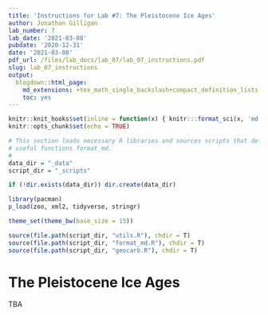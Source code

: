 ```yaml
---
title: 'Instructions for Lab #7: The Pleistocene Ice Ages'
author: Jonathan Gilligan
lab_number: 7
lab_date: '2021-03-08'
pubdate: '2020-12-31'
date: '2021-03-08'
pdf_url: /files/lab_docs/lab_07/lab_07_instructions.pdf
slug: lab_07_instructions
output:
  blogdown::html_page:
    md_extensions: +tex_math_single_backslash+compact_definition_lists
    toc: yes
---
```

```r
knitr::knit_hooks$set(inline = function(x) { knitr:::format_sci(x, 'md')})
knitr::opts_chunk$set(echo = TRUE)

# This section loads necessary R libraries and sources scripts that define 
# useful functions format_md.
# 
data_dir = "_data"
script_dir = "_scripts"

if (!dir.exists(data_dir)) dir.create(data_dir)

library(pacman)
p_load(zoo, xml2, tidyverse, stringr)

theme_set(theme_bw(base_size = 15))

source(file.path(script_dir, "utils.R"), chdir = T)
source(file.path(script_dir, "format_md.R"), chdir = T)
source(file.path(script_dir, "geocarb.R"), chdir = T)
```
# The Pleistocene Ice Ages

TBA
